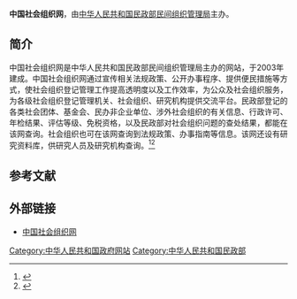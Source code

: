 '''中国社会组织网'''，由[[中华人民共和国民政部|中华人民共和国民政部]][[民政部民间组织管理局|民间组织管理局]]主办。

==简介==
中国社会组织网是中华人民共和国民政部民间组织管理局主办的网站，于2003年建成。中国社会组织网通过宣传相关法规政策、公开办事程序、提供便民措施等方式，使社会组织登记管理工作提高透明度以及工作效率，为公众及社会组织服务，为各级社会组织登记管理机关、社会组织、研究机构提供交流平台。民政部登记的各类社会团体、基金会、民办非企业单位、涉外社会组织的有关信息、行政许可、年检结果、评估等级、免税资格，以及民政部对社会组织问题的查处结果，都能在该网查询。社会组织也可在该网查询到法规政策、办事指南等信息。该网还设有研究资料库，供研究人员及研究机构查询。<ref name=jzzc>{{Cite web |url=http://www.chinanpo.gov.cn/jzzc.html |title=局长致辞，中国社会组织网，于2014-12-03查阅 |accessdate=2014-12-03 |archive-date=2014-11-27 |archive-url=https://web.archive.org/web/20141127143422/http://www.chinanpo.gov.cn/jzzc.html |dead-url=no }}</ref><ref>{{Cite web |url=http://www.chinanpo.gov.cn/40/11/wzmain.html |title=网站介绍，中国社会组织网，于2014-12-03查阅 |accessdate=2014-12-03 |archive-date=2014-11-27 |archive-url=https://web.archive.org/web/20141127144716/http://www.chinanpo.gov.cn/40/11/wzmain.html |dead-url=no }}</ref>

==参考文献==
{{reflist}}

==外部链接==
*[http://www.chinanpo.gov.cn/index.html 中国社会组织网]{{Wayback|url=http://www.chinanpo.gov.cn/index.html |date=20141127162617 }}

[[Category:中华人民共和国政府网站|Category:中华人民共和国政府网站]]
[[Category:中华人民共和国民政部|Category:中华人民共和国民政部]]